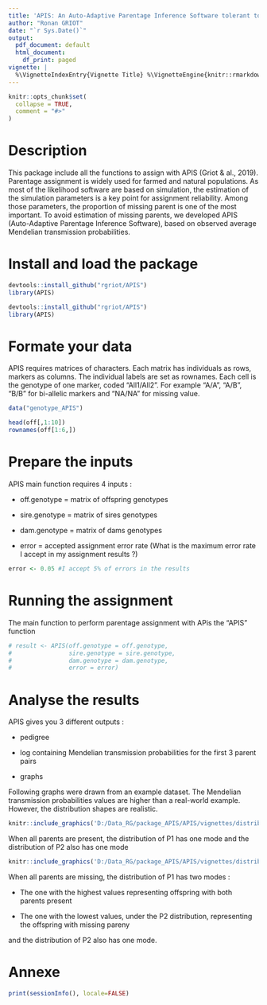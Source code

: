 ```yaml
---
title: 'APIS: An Auto-Adaptive Parentage Inference Software tolerant to missing parents'
author: "Ronan GRIOT"
date: "`r Sys.Date()`"
output:
  pdf_document: default
  html_document:
    df_print: paged
vignette: |
  %\VignetteIndexEntry{Vignette Title} %\VignetteEngine{knitr::rmarkdown} %\VignetteEncoding{UTF-8}
---
```


```r
knitr::opts_chunk$set(
  collapse = TRUE,
  comment = "#>"
)
```

# Description
This package include all the functions to assign with APIS (Griot & al., 2019).
Parentage assignment is widely used for farmed and natural populations. As most of the likelihood software are based on simulation, the estimation of the simulation parameters is a key point for assignment reliability. Among those parameters, the proportion of missing parent is one of the most important. To avoid estimation of missing parents, we developed APIS (Auto-Adaptive Parentage Inference Software), based on observed average Mendelian transmission probabilities.

# Install and load the package
```r
devtools::install_github("rgriot/APIS")
library(APIS)
```
```r
devtools::install_github("rgriot/APIS")
library(APIS)
```
# Formate your data
APIS requires matrices of characters.
Each matrix has individuals as rows, markers as columns. The individual labels are set as rownames. Each cell is the genotype of one marker, coded "All1/All2". For example "A/A", "A/B", "B/B" for bi-allelic markers and "NA/NA" for missing value.

```r
data("genotype_APIS")

head(off[,1:10])
rownames(off[1:6,])
```

# Prepare the inputs
APIS main function requires 4 inputs :

  * off.genotype = matrix of offspring genotypes
  
  * sire.genotype = matrix of sires genotypes
  
  * dam.genotype = matrix of dams genotypes
  
  * error = accepted assignment error rate (What is the maximum error rate I accept in my assignment results ?)

```r
error <- 0.05 #I accept 5% of errors in the results
```

# Running the assignment
The main function to perform parentage assignment with APis the "APIS" function

```r
# result <- APIS(off.genotype = off.genotype,
#                sire.genotype = sire.genotype,
#                dam.genotype = dam.genotype,
#                error = error)
```

# Analyse the results
APIS gives you 3 different outputs :
  
  * pedigree
  
  * log containing Mendelian transmission probabilities for the first 3 parent pairs
  
  * graphs

Following graphs were drawn from an example dataset. The Mendelian transmission probabilities values are higher than a real-world example. However, the distribution shapes are realistic.

```r
knitr::include_graphics('D:/Data_RG/package_APIS/APIS/vignettes/distrib2.png')
```
When all parents are present, the distribution of P1 has one mode and the distribution of P2 also has one mode

```r
knitr::include_graphics('D:/Data_RG/package_APIS/APIS/vignettes/distrib1.png')
```
When all parents are missing, the distribution of P1 has two modes :

  * The one with the highest values representing offspring with both parents present
  
  * The one with the lowest values, under the P2 distribution, representing the offspring with missing pareny

and the distribution of P2 also has one mode.

# Annexe

```r
print(sessionInfo(), locale=FALSE)
```

